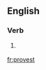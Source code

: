 ==English==

===Verb===
{{head|en|verb form}}

# {{context|archaic|lang=en}} {{second-person singular past of|prove|lang=en}}

[[fr:provest]]